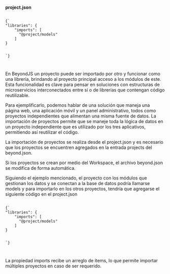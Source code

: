 
<Title>Importación de proyectos</Title>

**project.json**

<Code>
{`
"libraries": {
    "imports": [
      "@project/models"
    ]
}

`}

</Code>

En BeyondJS un proyecto puede ser importado por otro y funcionar como una librería, brindando al proyecto principal acceso a los módulos de este. Esta funcionalidad es clave para pensar en soluciones con estructuras de microservicios interconectados entre sí o de librerías que contengan código reutilizable.

Para ejemplificarlo, podemos hablar de una solución que maneja una página web, una aplicación móvil y un panel administrativo, todos como proyectos independientes que alimentan una misma fuente de datos. La importación de proyectos permite que se maneje toda la lógica de datos en un proyecto independiente que es utilizado por los tres aplicativos, permitiendo así reutilizar el código.

La importación de proyectos se realiza desde el <Link href="/docs/projects/json">project.json</Link> y es necesario que los proyectos se encuentren agregados en la entrada projects del beyond.json.

Si los proyectos se crean por medio del Workspace, el archivo beyond.json se modifica de forma automática.

Siguiendo el ejemplo mencionado, el proyecto con los módulos que gestionan los datos y se conectan a la base de datos podría llamarse models y para importarlo en los otros proyectos, tendría que agregarse el siguiente código en el project.json

<Code>
{`
"libraries": {
    "imports": [
      "@project/models"
    ]
}

`}

</Code>

La propiedad imports recibe un arreglo de ítems, lo que permite importar múltiples proyectos en caso de ser requerido.
